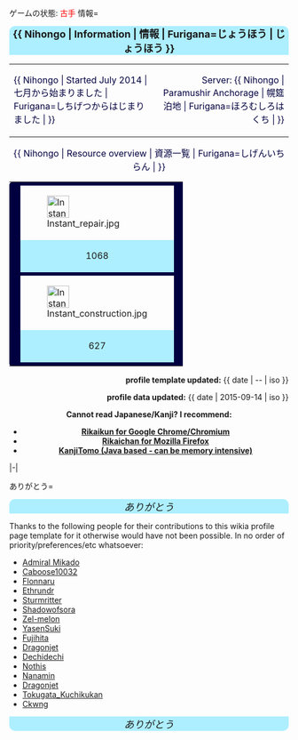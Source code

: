 ゲームの状態: <span style="color:red">古手</span>
<tabber>
情報=
<div style="width:100%;background:#ADEFFF;border-top-right-radius:10px;border-top-left-radius:10px;
text-align:center"><font size=4>'''{{ Nihongo | Information | 情報 | Furigana=じょうほう | じょうほう }}'''</font>
</div>
{{Ambox
|type = construction
|title = This page and it's related templates and modules are under development.
|message = Some entries with ships may not be organised. 
|user_act = Developer:
|users = [[User:Crazy_teitoku|Crazy_teitoku]]
}}

{| style="radius:10px;cellpadding:10px;width:500px;" align="center"
| align="left" |<font size=3><font color=#000040>{{ Nihongo | Started July 2014 | 七月から始まりました | Furigana=しちげつからはじまりました | }}</font></font>
| align="right" |<font size=3><font color=#000040>Server: {{ Nihongo | Paramushir Anchorage | 幌筵泊地 | Furigana=ほろむしろはくち | }}</font></font>
|}

<!-- TODO: Mimic in-game "Item screen" -->
<div align="center">
<font size=3 color=#000040>{{ Nihongo | Resource overview | 資源一覧 | Furigana=しげんいちらん | }}</font>
</div>
{| align="center"
| style="background:#000040;border-top-left-radius:5px;border-bottom-left-radius:5px;width:4px" rowspan="7" |
| style="background:#000040;" colspan="19" |
| style="background:#000040;border-top-right-radius:5px;border-bottom-right-radius:5px;width:4px" rowspan="7" |
|-
|[[File:Instant repair.jpg|40x40px]]
| style="background:#000040;" rowspan="2" |
|[[File:Development material.jpg|40x40px]]
| style="background:#000040;" rowspan="2" |
|[[File:Medal.png|centre|40x40px]]
| style="background:#000040;" rowspan="2" |
|[[File:Papers and ring.png|40x40px]]
| style="background:#000040;" rowspan="2" |
|[[File:Present_box.png|40x40px]]
| style="background:#000040;" rowspan="2" |
|[[File:Food_supply_ship_mamiya.png|40x40px]]
| style="background:#000040;" rowspan="2" |
|[[File:Emergency repair.png|40x40px]]
| style="background:#000040;" rowspan="2" |
|style="background: #BDACA0" |[[File:Fuel.png|35x35px]]
| style="background:#000040;" rowspan="2" |
|style="background: #BDACA0" |[[File:Steel.png|35x35px]]
|-
| style="text-align: center;background: #ADEFFF;" |1068
| style="text-align: center;background: #ADEFFF;" |1049
| style="text-align: center;background: #ADEFFF;" |1
| style="text-align: center;background: #ADEFFF;" |0
| style="text-align: center;background: #ADEFFF;" |1
| style="text-align: center;background: #ADEFFF;" |7
| style="text-align: center;background: #ADEFFF;" |8
| style="text-align: center;background: #ADEFFF;" |145247
| style="text-align: center;background: #ADEFFF;" |169993
|-
| style="background:#000040;" colspan="17" |
|-
|[[File:Instant construction.jpg|40x40px]]
| style="background:#000040;" rowspan="2" |
|[[File:Improvement Materials.png|40x40px]]
| style="background:#000040;" rowspan="2" |
| [[File:Blueprint.png|centre|40x40px]]
| style="background:#000040;" rowspan="2" |
|[[File:Valentine chocolate icon.png|40x40px]]
| style="background:#000040;" rowspan="2" |
|[[File:Hishimochi icon.png|40x40px]]
| style="background:#000040;" rowspan="2" |
|[[File:Food_supply_ship_irako.png|40x40px]]
| style="background:#000040;" rowspan="2" |
|[[File:Repair goddess.png|40x40px]]
| style="background:#000040;" rowspan="2" |
| style="background: #BDACA0" |[[File:Ammunition.png|35x35px]]
| style="background:#000040;" rowspan="2" |
| style="background: #BDACA0"|[[File:Bauxite.png|35x35px]]
|-
| style="text-align: center;background: #ADEFFF;" |627
| style="text-align: center;background: #ADEFFF;" |38
| style="text-align: center;background: #ADEFFF;" |1
| style="text-align: center;background: #ADEFFF;" |1
| style="text-align: center;background: #ADEFFF;" |0
| style="text-align: center;background: #ADEFFF;" |1
| style="text-align: center;background: #ADEFFF;" |1
| style="text-align: center;background: #ADEFFF;" |171418
| style="text-align: center;background: #ADEFFF;" |129159
|-
| style="background:#000040;" colspan="17" |
|}
 
<div align="right">
<!-- "Profile template" is the frame work of this profile. It does not include personal details
     such as user's resources/ships/etc.
<b>profile template updated:</b> {{ date | 2015-06-26 | iso }}  -->

<!-- "Profile template" is the frame work of this profile. It does not include personal details
     such as user's resources/ships/etc. -->
<b>profile template updated:</b> {{ date | {{REVISIONYEAR}}-{{REVISIONMONTH}}-{{REVISIONDAY2}} | iso }}

<!-- At this current rate; "Profile data" would not be the opposite of "Profile template". 
<b>profile data updated:</b> {{ date | {{REVISIONYEAR}}-{{REVISIONMONTH}}-{{REVISIONDAY2}} | iso }} -->

<!-- At this current rate; "Profile data" would not be the opposite of "Profile template". -->
<b>profile data updated:</b> {{ date | 2015-09-14 | iso }}
</div>

<div align="center">
<b>Cannot read Japanese/Kanji? I recommend:

* [https://chrome.google.com/webstore/detail/rikaikun/jipdnfibhldikgcjhfnomkfpcebammhp?hl=en  Rikaikun for Google Chrome/Chromium]
* [https://addons.mozilla.org/En-us/firefox/addon/rikaichan/  Rikaichan for Mozilla Firefox]
* [http://kanjitomo.net/  KanjiTomo (Java based - can be memory intensive)] </b>

</div>

<!-- End of first tab.
     TODO: New tab for future work on furigana for assistance with in-game screen/dialogues/etc
     TODO: Readerships prefers larger fonts for furigana especially under fleet and equipment.
     TODO: Adopt similar equipment layout to Flonnaru's profile page.  
-->

|-|
 
ありがとう=
<div style="width:100%;background:#ADEFFF;border-top-right-radius:10px;border-top-left-radius:10px;text-align:center"><font size=4>''ありがとう''</font></div>
Thanks to the following people for their contributions to this wikia profile page template for it otherwise would have not been possible. In no order of priority/preferences/etc whatsoever:

* [[User:Admiral Mikado|Admiral Mikado]]
* [[User:Caboose10032|Caboose10032]]
* [[User:Flonnaru|Flonnaru]]
* [[User:Ethrundr|Ethrundr]]
* [[User:Sturmritter|Sturmritter]]
* [[User:Shadowofsora|Shadowofsora]]
* [[User:Zel-melon|Zel-melon]]
* [[User:YasenSuki|YasenSuki]]
* [[User:Fujihita|Fujihita]]
* [[User:Dragonjet|Dragonjet]]
* [[User:Dechidechi|Dechidechi]]
* [[User:Nothis|Nothis]]
* [[User:Nanamin|Nanamin]]
* [[User:Dragonjet|Dragonjet]]
* [[User:Tokugata_Kuchikukan|Tokugata_Kuchikukan]]
* [[User:Ckwng|Ckwng]]
<div style="width:100%;background:#ADEFFF;border-bottom-right-radius:10px;border-bottom-left-radius:10px;text-align:center"><font size=4>''ありがとう''</font></div>

</tabber>